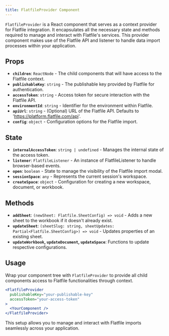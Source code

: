 ```yaml
---
title: FlatfileProvider Component
---
```


`FlatfileProvider` is a React component that serves as a context provider for Flatfile integration.
It encapsulates all the necessary state and methods required to manage and interact with Flatfile's services.
This provider component makes use of the Flatfile API and listener to handle data import processes within your application.

## Props

- **`children`**: `ReactNode` - The child components that will have access to the Flatfile context.
- **`publishableKey`**: `string` - The publishable key provided by Flatfile for authentication.
- **`accessToken`**: `string` - Access token for secure interaction with the Flatfile API.
- **`environmentId`**: `string` - Identifier for the environment within Flatfile.
- **`apiUrl`**: `string` - (Optional) URL of the Flatfile API. Defaults to 'https://platform.flatfile.com/api'.
- **`config`**: `object` - Configuration options for the Flatfile import.

## State

- **`internalAccessToken`**: `string | undefined` - Manages the internal state of the access token.
- **`listener`**: `FlatfileListener` - An instance of FlatfileListener to handle browser-based events.
- **`open`**: `boolean` - State to manage the visibility of the Flatfile import modal.
- **`sessionSpace`**: `any` - Represents the current session's workspace.
- **`createSpace`**: `object` - Configuration for creating a new workspace, document, or workbook.

## Methods

- **`addSheet`**: `(newSheet: Flatfile.SheetConfig) => void` - Adds a new sheet to the workbook if it doesn't already exist.
- **`updateSheet`**: `(sheetSlug: string, sheetUpdates: Partial<Flatfile.SheetConfig>) => void` - Updates properties of an existing sheet.
- **`updateWorkbook`, `updateDocument`, `updateSpace`**: Functions to update respective configurations.

## Usage

Wrap your component tree with `FlatfileProvider` to provide all child components access to Flatfile functionalities through context.

```jsx
<FlatfileProvider
  publishableKey="your-publishable-key"
  accessToken="your-access-token"
>
  <YourComponent />
</FlatfileProvider>
```

This setup allows you to manage and interact with Flatfile imports seamlessly across your application.
